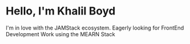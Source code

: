 # Hello, I'm Khalil Boyd

I'm in love with the JAMStack ecosystem. Eagerly looking for FrontEnd Development Work using the MEARN Stack